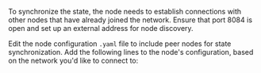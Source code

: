 
To synchronize the state, the node needs to establish connections with other nodes that have already joined the network. Ensure that port 8084 is open and set up an external address for node discovery.

Edit the node configuration `.yaml` file to include peer nodes for state synchronization.
Add the following lines to the node's configuration, based on the network you'd like to connect to:

<Tabs groupId="network">
    <TabItem label="Testnet" value="testnet">
        <TestnetNodeConfig />
    </TabItem>
    <TabItem label="Devnet" value="devnet">
        <DevnetNodeConfig />
    </TabItem>
</Tabs>
